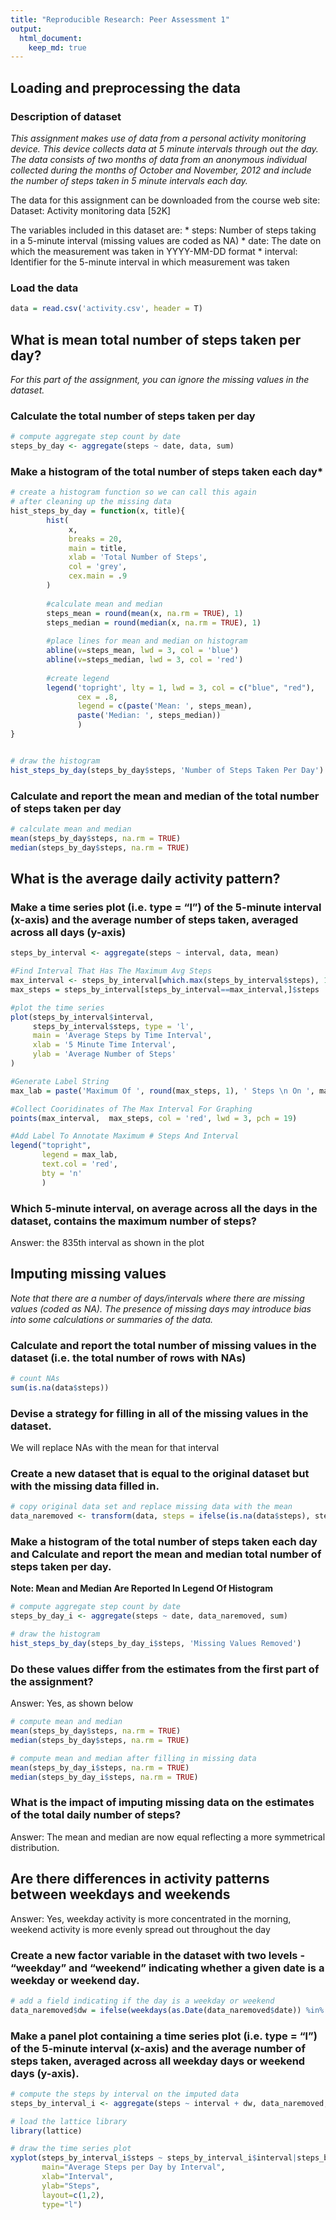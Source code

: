 ```yaml
---
title: "Reproducible Research: Peer Assessment 1"
output: 
  html_document:
    keep_md: true
---
```


## Loading and preprocessing the data

### Description of dataset
*This assignment makes use of data from a personal activity monitoring device. This device collects data at 5 minute intervals through out the day. The data consists of two months of data from an anonymous individual collected during the months of October and November, 2012 and include the number of steps taken in 5 minute intervals each day.*

The data for this assignment can be downloaded from the course web site:
Dataset: Activity monitoring data [52K]

The variables included in this dataset are:
* steps: Number of steps taking in a 5-minute interval (missing values are coded as NA)
* date: The date on which the measurement was taken in YYYY-MM-DD format
* interval: Identifier for the 5-minute interval in which measurement was taken

### Load the data 
```r
data = read.csv('activity.csv', header = T)
```

## What is mean total number of steps taken per day?
*For this part of the assignment, you can ignore the missing values in the dataset.*

### Calculate the total number of steps taken per day
```r
# compute aggregate step count by date
steps_by_day <- aggregate(steps ~ date, data, sum)
```

### Make a histogram of the total number of steps taken each day*
```r
# create a histogram function so we can call this again 
# after cleaning up the missing data
hist_steps_by_day = function(x, title){
        hist(
             x, 
             breaks = 20,
             main = title,
             xlab = 'Total Number of Steps', 
             col = 'grey',
             cex.main = .9
        )
        
        #calculate mean and median
        steps_mean = round(mean(x, na.rm = TRUE), 1)
        steps_median = round(median(x, na.rm = TRUE), 1)
        
        #place lines for mean and median on histogram
        abline(v=steps_mean, lwd = 3, col = 'blue')
        abline(v=steps_median, lwd = 3, col = 'red')
        
        #create legend
        legend('topright', lty = 1, lwd = 3, col = c("blue", "red"),
               cex = .8, 
               legend = c(paste('Mean: ', steps_mean),
               paste('Median: ', steps_median))
               )
}


# draw the histogram
hist_steps_by_day(steps_by_day$steps, 'Number of Steps Taken Per Day')
```

### Calculate and report the mean and median of the total number of steps taken per day
```r
# calculate mean and median
mean(steps_by_day$steps, na.rm = TRUE)
median(steps_by_day$steps, na.rm = TRUE)
```

## What is the average daily activity pattern?

### Make a time series plot (i.e. type = "l") of the 5-minute interval (x-axis) and the average number of steps taken, averaged across all days (y-axis)
```r
steps_by_interval <- aggregate(steps ~ interval, data, mean)

#Find Interval That Has The Maximum Avg Steps
max_interval <- steps_by_interval[which.max(steps_by_interval$steps), 1]
max_steps = steps_by_interval[steps_by_interval==max_interval,]$steps

#plot the time series
plot(steps_by_interval$interval,
     steps_by_interval$steps, type = 'l',
     main = 'Average Steps by Time Interval',
     xlab = '5 Minute Time Interval',
     ylab = 'Average Number of Steps'
)

#Generate Label String
max_lab = paste('Maximum Of ', round(max_steps, 1), ' Steps \n On ', max_interval, 'th Time Interval', sep = '')

#Collect Cooridinates of The Max Interval For Graphing
points(max_interval,  max_steps, col = 'red', lwd = 3, pch = 19)

#Add Label To Annotate Maximum # Steps And Interval
legend("topright",
       legend = max_lab,
       text.col = 'red',
       bty = 'n'
       )
```


### Which 5-minute interval, on average across all the days in the dataset, contains the maximum number of steps?
Answer: the 835th interval as shown in the plot

## Imputing missing values
*Note that there are a number of days/intervals where there are missing values (coded as NA). The presence of missing days may introduce bias into some calculations or summaries of the data.*

### Calculate and report the total number of missing values in the dataset (i.e. the total number of rows with NAs)
```r
# count NAs
sum(is.na(data$steps))
```

### Devise a strategy for filling in all of the missing values in the dataset.
We will replace NAs with the mean for that interval

### Create a new dataset that is equal to the original dataset but with the missing data filled in.
```r
# copy original data set and replace missing data with the mean
data_naremoved <- transform(data, steps = ifelse(is.na(data$steps), steps_by_interval$steps[match(data$interval, steps_by_interval$interval)], data$steps))
```

### Make a histogram of the total number of steps taken each day and Calculate and report the mean and median total number of steps taken per day. 
**Note: Mean and Median Are Reported In Legend Of Histogram**
```r
# compute aggregate step count by date
steps_by_day_i <- aggregate(steps ~ date, data_naremoved, sum)

# draw the histogram
hist_steps_by_day(steps_by_day_i$steps, 'Missing Values Removed')
```

### Do these values differ from the estimates from the first part of the assignment? 
Answer: Yes, as shown below
```r
# compute mean and median
mean(steps_by_day$steps, na.rm = TRUE)
median(steps_by_day$steps, na.rm = TRUE)

# compute mean and median after filling in missing data
mean(steps_by_day_i$steps, na.rm = TRUE)
median(steps_by_day_i$steps, na.rm = TRUE)
```

### What is the impact of imputing missing data on the estimates of the total daily number of steps?
Answer: The mean and median are now equal reflecting a more symmetrical distribution.

## Are there differences in activity patterns between weekdays and weekends
Answer: Yes, weekday activity is more concentrated in the morning, weekend activity is more evenly spread out throughout the day

### Create a new factor variable in the dataset with two levels - "weekday" and "weekend" indicating whether a given date is a weekday or weekend day.
```r
# add a field indicating if the day is a weekday or weekend
data_naremoved$dw = ifelse(weekdays(as.Date(data_naremoved$date)) %in% c('Saturday','Sunday'),"Weekend","Weekday")
```

### Make a panel plot containing a time series plot (i.e. type = "l") of the 5-minute interval (x-axis) and the average number of steps taken, averaged across all weekday days or weekend days (y-axis). 
```r
# compute the steps by interval on the imputed data
steps_by_interval_i <- aggregate(steps ~ interval + dw, data_naremoved, mean)

# load the lattice library
library(lattice)

# draw the time series plot
xyplot(steps_by_interval_i$steps ~ steps_by_interval_i$interval|steps_by_interval_i$dw,
       main="Average Steps per Day by Interval",
       xlab="Interval", 
       ylab="Steps",
       layout=c(1,2), 
       type="l")
```
